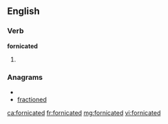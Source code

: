 ==English==

===Verb===
'''fornicated'''

# {{past of|[[fornicate]]}}

===Anagrams===
* {{alphagram|acdefinort}}
* [[fractioned#English|fractioned]]

[[ca:fornicated]]
[[fr:fornicated]]
[[mg:fornicated]]
[[vi:fornicated]]